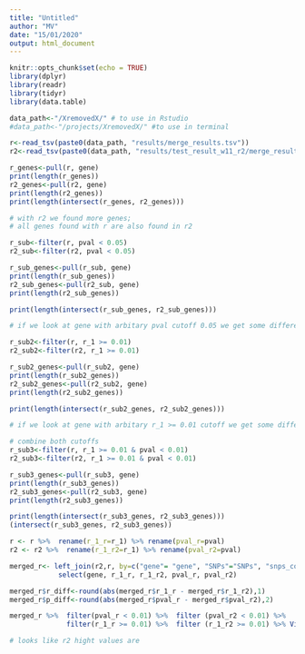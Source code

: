 ```yaml
---
title: "Untitled"
author: "MV"
date: "15/01/2020"
output: html_document
---
```


```r
knitr::opts_chunk$set(echo = TRUE)
library(dplyr)
library(readr)
library(tidyr)
library(data.table)
```

```r
data_path<-"/XremovedX/" # to use in Rstudio 
#data_path<-"/projects/XremovedX/" #to use in terminal
```

```r
r<-read_tsv(paste0(data_path, "results/merge_results.tsv"))
r2<-read_tsv(paste0(data_path, "results/test_result_w11_r2/merge_results.tsv"))
```
```r
r_genes<-pull(r, gene)
print(length(r_genes))
r2_genes<-pull(r2, gene)
print(length(r2_genes))
print(length(intersect(r_genes, r2_genes)))

# with r2 we found more genes;
# all genes found with r are also found in r2
```
```r
r_sub<-filter(r, pval < 0.05)
r2_sub<-filter(r2, pval < 0.05)

r_sub_genes<-pull(r_sub, gene)
print(length(r_sub_genes))
r2_sub_genes<-pull(r2_sub, gene)
print(length(r2_sub_genes))

print(length(intersect(r_sub_genes, r2_sub_genes)))

# if we look at gene with arbitary pval cutoff 0.05 we get some difference
```
```r
r_sub2<-filter(r, r_1 >= 0.01)
r2_sub2<-filter(r2, r_1 >= 0.01)

r_sub2_genes<-pull(r_sub2, gene)
print(length(r_sub2_genes))
r2_sub2_genes<-pull(r2_sub2, gene)
print(length(r2_sub2_genes))

print(length(intersect(r_sub2_genes, r2_sub2_genes)))

# if we look at gene with arbitary r_1 >= 0.01 cutoff we get some difference

```
```r
# combine both cutoffs
r_sub3<-filter(r, r_1 >= 0.01 & pval < 0.01)
r2_sub3<-filter(r2, r_1 >= 0.01 & pval < 0.01)

r_sub3_genes<-pull(r_sub3, gene)
print(length(r_sub3_genes))
r2_sub3_genes<-pull(r2_sub3, gene)
print(length(r2_sub3_genes))

print(length(intersect(r_sub3_genes, r2_sub3_genes)))
(intersect(r_sub3_genes, r2_sub3_genes))


```

```r
r <- r %>%  rename(r_1_r=r_1) %>% rename(pval_r=pval)
r2 <- r2 %>%  rename(r_1_r2=r_1) %>% rename(pval_r2=pval)

merged_r<- left_join(r2,r, by=c("gene"= "gene", "SNPs"="SNPs", "snps_count"='snps_count')) %>% 
            select(gene, r_1_r, r_1_r2, pval_r, pval_r2)

merged_r$r_diff<-round(abs(merged_r$r_1_r - merged_r$r_1_r2),1)
merged_r$p_diff<-round(abs(merged_r$pval_r - merged_r$pval_r2),2)

merged_r %>%  filter(pval_r < 0.01) %>%  filter (pval_r2 < 0.01) %>% 
              filter(r_1_r >= 0.01) %>%  filter (r_1_r2 >= 0.01) %>% View()

# looks like r2 hight values are 
```

